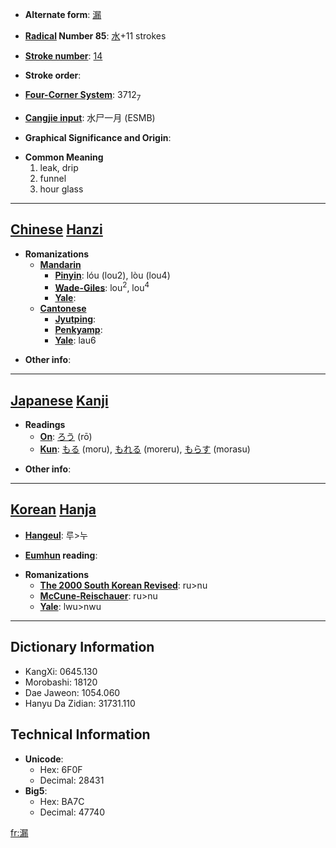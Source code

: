 * '''Alternate form''': [[漏]]

* '''[[Wiktionary:Chinese radical index| Radical]] Number 85''': [[Wiktionary:Chinese radical index 水|水]]+11 strokes

* '''[[Wiktionary:Chinese total strokes index|Stroke number]]''': [[Wiktionary:Chinese total strokes index 14|14]]

* '''Stroke order''': 

* '''[[Wiktionary:Chinese four corner index|Four-Corner System]]''': 3712<sub>7</sub>

* '''[[Wiktionary:Chinese Cangjie index|Cangjie input]]''': 水尸一月 (ESMB)

* '''Graphical Significance and Origin''': 

* '''Common Meaning'''
*#leak, drip
*# funnel
*# hour glass


----

== [[Chinese]] [[Hanzi]] ==

* '''Romanizations'''
** '''[[Mandarin]]'''
*** '''[[Pinyin]]''': lóu (lou2), lòu (lou4)
*** '''[[Wade-Giles]]''': lou<sup>2</sup>, lou<sup>4</sup>
*** '''[[Yale]]''': 
** '''[[Cantonese]]'''
*** '''[[Jyutping]]''':
*** '''[[Penkyamp]]''': 
*** '''[[Yale]]''': lau6

* '''Other info''': 

----

== [[Japanese]] [[Kanji]] ==

* '''Readings'''
** '''[[On]]''': [[ろう]] (rō)
** '''[[Kun]]''': [[もる]] (moru), [[もれる]] (moreru), [[もらす]] (morasu)

* '''Other info''':  

----

== [[Korean]] [[Hanja]] ==

* '''[[Hangeul]]''': 루>누

* '''[[Eumhun]] reading''': 

* '''Romanizations'''
** '''[[The 2000 South Korean Revised Romanization|The 2000 South Korean Revised]]''': ru>nu
** '''[[McCune-Reischauer]]''': ru>nu
** '''[[Yale]]''': lwu>nwu

----

== Dictionary Information ==

* KangXi: 0645.130
* Morobashi: 18120
* Dae Jaweon: 1054.060
* Hanyu Da Zidian: 31731.110

== Technical Information ==

* '''Unicode''':
** Hex: 6F0F
** Decimal: 28431
* '''Big5''':
** Hex: BA7C
** Decimal: 47740

[[fr:漏]]